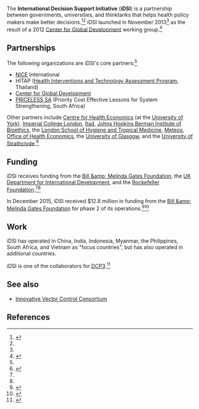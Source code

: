 The '''International Decision Support Initiative''' ('''iDSI''') is a partnership between governments, universities, and thinktanks that helps health policy makers make better decisions.<ref name=about>{{cite web |url=http://www.idsihealth.org/about-us/ |title=ABOUT US |publisher=iDSI |accessdate=May 26, 2016}}</ref><ref name=phase2/> iDSI launched in November 2013<ref name=about/> as the result of a 2012 [[Center for Global Development]] working group.<ref>{{cite web |url=http://www.impatientoptimists.org/Posts/2016/02/The-International-Decision-Support-Initiative-Is-Scaling-UpThat-Means-Better-Decisions-and-Better-Health |title=The International Decision Support Initiative Is Scaling Up—That Means Better Decisions and Better Health |author=Amanda Glassman |date=February 8, 2016 |website=Impatient Optimists |publisher=Bill &amp; Melinda Gates Foundation}}</ref>

==Partnerships==

The following organizations are iDSI's core partners:<ref name=phase2/>

* [[National Institute for Health and Care Excellence|NICE]] International
* HITAP ([[Health Interventions and Technology Assessment Program]], Thailand)
* [[Center for Global Development]]
* [[PRICELESS SA]] (Priority Cost Effective Lessons for System Strengthening, South Africa)

Other partners include [[Centre for Health Economics]] (at the [[University of York]]), [[Imperial College London]], [[Itad]], [[Johns Hopkins Berman Institute of Bioethics]], the [[London School of Hygiene and Tropical Medicine]], [[Meteos (nonprofit company)|Meteos]], [[Office of Health Economics]], the [[University of Glasgow]], and the [[University of Strathclyde]].<ref>{{cite web |url=http://www.idsihealth.org/who-we-are/supporting-partners/ |title=Supporting Partners |publisher=iDSI |accessdate=May 26, 2016}}</ref>

==Funding==

iDSI receives funding from the [[Bill &amp; Melinda Gates Foundation]], the [[Department for International Development|UK Department for International Development]], and the [[Rockefeller Foundation]].<ref name=about/><ref name=phase2/>

In December 2015, iDSI received $12.8 million in funding from the [[Bill &amp; Melinda Gates Foundation]] for phase 2 of its operations.<ref name="phase2">{{cite web |url=http://www.idsihealth.org/blog/idsi2-launch/ |title=International Decision Support Initiative awarded US$12.8m grant from the Gates Foundation |publisher=iDSI |accessdate=May 26, 2016 |date=January 30, 2016}}</ref><ref>{{cite web |url=http://www.gatesfoundation.org/How-We-Work/Quick-Links/Grants-Database/Grants/2015/12/OPP1134345 |title=National Institute for Health and Care Excellence |date=December 2015 |publisher=Bill &amp; Melinda Gates Foundation}}</ref>

==Work==

iDSI has operated in China, India, Indonesia, Myanmar, the Philippines, South Africa, and Vietnam as "focus countries", but has also operated in additional countries.

iDSI is one of the collaborators for [[Disease Control Priorities Project#DCP3|DCP3]].<ref>{{cite web |url=http://dcp-3.org/collaborators |title=Collaborators |publisher=DCP3 |accessdate=May 26, 2016}}</ref>

==See also==

* [[Innovative Vector Control Consortium]]

==References==

{{reflist|30em}}
